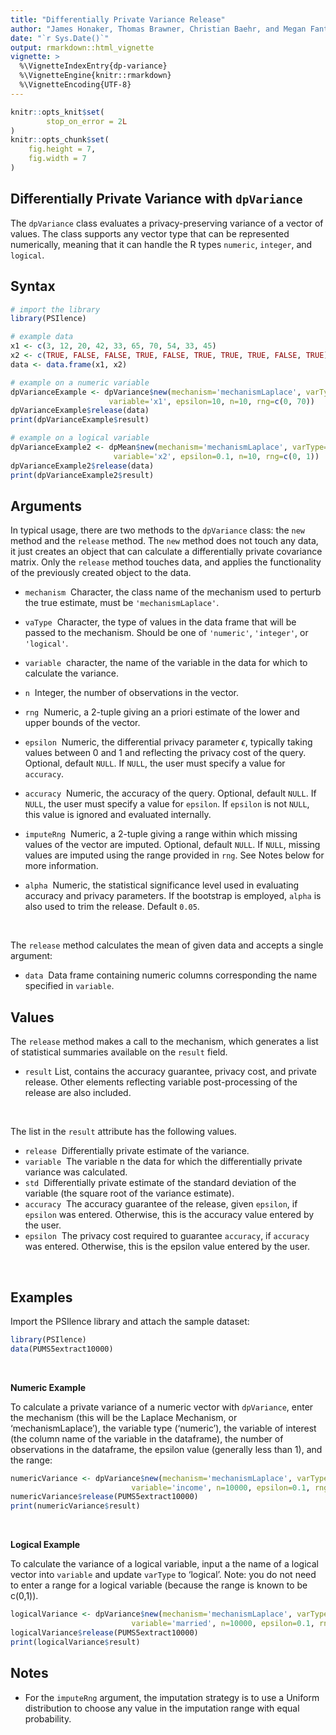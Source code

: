 ```yaml
---
title: "Differentially Private Variance Release"
author: "James Honaker, Thomas Brawner, Christian Baehr, and Megan Fantes"
date: "`r Sys.Date()`"
output: rmarkdown::html_vignette
vignette: >
  %\VignetteIndexEntry{dp-variance}
  %\VignetteEngine{knitr::rmarkdown}
  %\VignetteEncoding{UTF-8}
---
```


```r
knitr::opts_knit$set(
        stop_on_error = 2L
)
knitr::opts_chunk$set(
    fig.height = 7,
    fig.width = 7
)
```

Differentially Private Variance with `dpVariance`
-----------------------------------------

The `dpVariance` class evaluates a privacy-preserving variance of a vector of values. The class supports any vector type that can be represented numerically, meaning that it can handle the R types `numeric`, `integer`, and `logical`.

<!--
Differential privacy is a rigorous mathematical framework for making statistical information about private datasets available. This is done in such a way that guarantees that information about specific individuals in the dataset does not leak out. Differentially private estimates of various statistics are available in this package.  For example, the `mean.release()` function releases a mean of a variable, while adding a precise about of noise to guarantee `epsilon` differential privacy. 

The privacy loss parameter `epsilon` is chosen by the user and represents the degree of privacy preservation guaranteed to each observation in the data when releasing information. Typically this is valued between 0 and 1; as the value gets smaller, the level of privacy protection grows. However, greater privacy protection means more noise must be added to the true mean to achieve the desired amount of privacy. Therefore, as epsilon grows smaller, the privacy protection becomes greater, but the accuracy of the statistical release becomes weaker.

The user must manually specify the number of observations, variable type, and range of the data of interest. 
-->

Syntax
------

```r
# import the library
library(PSIlence)

# example data
x1 <- c(3, 12, 20, 42, 33, 65, 70, 54, 33, 45)
x2 <- c(TRUE, FALSE, FALSE, TRUE, FALSE, TRUE, TRUE, TRUE, FALSE, TRUE)
data <- data.frame(x1, x2)

# example on a numeric variable
dpVarianceExample <- dpVariance$new(mechanism='mechanismLaplace', varType='numeric', 
                      variable='x1', epsilon=10, n=10, rng=c(0, 70))
dpVarianceExample$release(data)
print(dpVarianceExample$result)

# example on a logical variable
dpVarianceExample2 <- dpMean$new(mechanism='mechanismLaplace', varType='logical', 
                       variable='x2', epsilon=0.1, n=10, rng=c(0, 1))
dpVarianceExample2$release(data)
print(dpVarianceExample2$result)
```

Arguments
---------

In typical usage, there are two methods to the `dpVariance` class: the `new` method and the `release` method. The `new` method does not touch any data, it just creates an object that can calculate a differentially private covariance matrix. Only the `release` method touches data, and applies the functionality of the previously created object to the data.

* `mechanism` \ Character, the class name of the mechanism used to perturb the true estimate, must be `'mechanismLaplace'`.

* `vaType` \ Character, the type of values in the data frame that will be passed to the mechanism. Should be one of `'numeric'`, `'integer'`, or `'logical'`.

* `variable` \ character, the name of the variable in the data for which to calculate the variance.

* `n` \ Integer, the number of observations in the vector.

* `rng` \ Numeric, a 2-tuple giving an a priori estimate of the lower and upper bounds of the vector.

* `epsilon` \ Numeric, the differential privacy parameter $\epsilon$, typically taking values between 0 and 1 and reflecting the privacy cost of the query. Optional, default `NULL`. If `NULL`, the user must specify a value for `accuracy`.

* `accuracy` \ Numeric, the accuracy of the query. Optional, default `NULL`. If `NULL`, the user must specify a value for `epsilon`. If `epsilon` is not `NULL`, this value is ignored and evaluated internally.

* `imputeRng` \ Numeric, a 2-tuple giving a range within which missing values of the vector are imputed. Optional, default `NULL`. If `NULL`, missing values are imputed using the range provided in `rng`. See Notes below for more information.

* `alpha` \ Numeric, the statistical significance level used in evaluating accuracy and privacy parameters. If the bootstrap is employed, `alpha` is also used to trim the release. Default `0.05`.

&nbsp; 

The `release` method calculates the mean of given data and accepts a single argument:

* `data` \ Data frame containing numeric columns corresponding the name specified in `variable`.

Values
------

The `release` method makes a call to the mechanism, which generates a list of statistical summaries available on the `result` field.

* `result` List, contains the accuracy guarantee, privacy cost, and private release. Other elements reflecting variable post-processing of the release are also included.

&nbsp; 

The list in the `result` attribute has the following values.

* `release` \ Differentially private estimate of the variance.
* `variable` \ The variable n the data for which the differentially private variance was calculated.
* `std` \ Differentially private estimate of the standard deviation of the variable (the square root of the variance estimate).
* `accuracy` \ The accuracy guarantee of the release, given `epsilon`, if `epsilon` was entered. Otherwise, this is the accuracy value entered by the user.
* `epsilon` \ The privacy cost required to guarantee `accuracy`, if `accuracy` was entered. Otherwise, this is the epsilon value entered by the user.

&nbsp;

Examples
------

Import the PSIlence library and attach the sample dataset:

```r
library(PSIlence)
data(PUMS5extract10000)
```

&nbsp;

__Numeric Example__

To calculate a private variance of a numeric vector with `dpVariance`, enter the mechanism (this will be the Laplace Mechanism, or 'mechanismLaplace'), the variable type ('numeric'), the variable of interest (the column name of the variable in the dataframe), the number of observations in the dataframe, the epsilon value (generally less than 1), and the range:

```r
numericVariance <- dpVariance$new(mechanism='mechanismLaplace', varType='numeric', 
                           variable='income', n=10000, epsilon=0.1, rng=c(0, 750000))
numericVariance$release(PUMS5extract10000)
print(numericVariance$result)
```

&nbsp;

__Logical Example__

To calculate the variance of a logical variable, input a the name of a logical vector into `variable` and update `varType` to 'logical'. Note: you do not need to enter a range for a logical variable (because the range is known to be c(0,1)).

```r
logicalVariance <- dpVariance$new(mechanism='mechanismLaplace', varType='logical', 
                           variable='married', n=10000, epsilon=0.1, rng=c(0, 1))
logicalVariance$release(PUMS5extract10000)
print(logicalVariance$result)
```

Notes
------
* For the `imputeRng` argument, the imputation strategy is to use a Uniform distribution to choose any value in the imputation range with equal probability.
